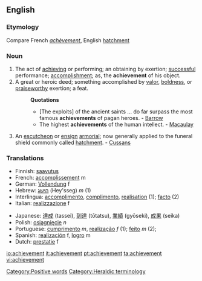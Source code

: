 ==English==

===Etymology===
Compare French ''[[achèvement]]'', English [[hatchment]]
===Noun===
{{en-noun}}

#The act of [[achieving]] or performing; an obtaining by exertion; [[successful]] performance; [[accomplishment]]; as, the '''achievement''' of his object.
# A great or heroic deed; something accomplished by [[valor]], [[boldness]], or [[praiseworthy]] exertion; a feat.
#:'''Quotations'''
#:*[The exploits] of the ancient saints ... do far surpass the most famous '''achievements''' of pagan heroes. - [[Barrow]]
#:*The highest '''achievements''' of the human intellect. - [[Macaulay]]
#{{cattag|heraldry}} An [[escutcheon]] or [[ensign]] [[armorial]]; now generally applied to the funeral shield commonly called [[hatchment]]. - [[Cussans]]

===Translations===
{{top}}
*Finnish: [[saavutus]]
*French: [[accomplissement]] m
*German: [[Vollendung]] f
*Hebrew: [[הישג]] (Hey'sseg) ''m'' (1)
*Interlingua: [[accomplimento]], [[complimento]], [[realisation]] (1); [[facto]] (2)
*Italian: [[realizzazione]] f
{{mid}}
*Japanese: [[達成]] (tassei), [[到達]] (tōtatsu), [[業績]] (gyōseki), [[成果]] (seika)
*Polish: [[osiągnięcie]] ''n''
*Portuguese: [[cumprimento]] ''m'', [[realização]] ''f'' (1); [[feito]] ''m'' (2); 
*Spanish: [[realización]] f, [[logro]] m
*Dutch: [[prestatie]] f
{{bottom}}

[[Category:Positive words]]
[[Category:Heraldic terminology]]

[[io:achievement]]
[[it:achievement]]
[[pt:achievement]]
[[ta:achievement]]
[[vi:achievement]]